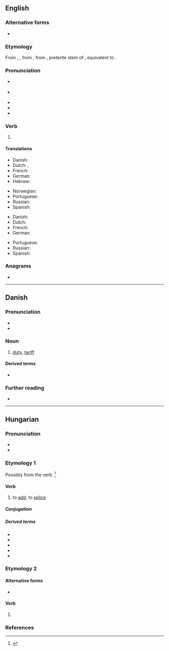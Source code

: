 ==English==

===Alternative forms===
* {{l|en|tol'}}

===Etymology===
From {{inh|en|enm|tolde}}, {{m|enm|talde|pos=first and third person singular preterite}}, from {{inh|en|ang|tealde|pos=first and third person singular preterite}}, from {{der|en|gem-pro|*talid-}}, preterite stem of {{der|en|gem-pro|*taljaną||to count; tell}}, equivalent to {{suffix|en|tell|ed|nocat=1}}.

===Pronunciation===
* {{a|RP}} {{IPA|en|/təʊld/|/tɔʊld/}}
* {{a|US}} {{IPA|en|/toʊld/}}
* {{audio|en|en-us-told.ogg|Audio (US)}}
* {{rhymes|en|əʊld}}
* {{homophones|en|tolled}}

===Verb===
{{head|en|verb form}}

# {{en-past of|tell}}

====Translations====
{{trans-top|simple past tense}}
* Danish: {{t|da|fortalte}}
* Dutch: {{t+|nl|vertelde}}, {{t+|nl|vertelden}}
* French: {{t+|fr|dit|alt=a dit}}
* German: {{t+|de|sagte}}
* Hebrew: {{t|he|לספר|sc=Hebr}}
{{trans-mid}}
* Norwegian: {{t+|no|fortalte}}
* Portuguese: {{t+|pt|disse}}
* Russian: {{t+|ru|сказа́л}}
* Spanish: {{t+|es|dijo}}
{{trans-bottom}}

{{trans-top|past participle}}
* Danish: {{t|da|fortalt}}
* Dutch: {{t+|nl|verteld}}
* French: {{t+|fr|dit}}
* German: {{t+|de|gesagt}}
{{trans-mid}}
* Portuguese: {{t+|pt|dito}}
* Russian: {{t+|ru|сказа́вший}}
* Spanish: {{t+|es|dicho}}
{{trans-bottom}}

===Anagrams===
* {{anagrams|en|a=dlot|dolt}}

----

==Danish==

===Pronunciation===
* {{IPA|da|/tɔl/|[tˢʌlˀ]}}
* {{homophones|da|tolv}}

===Noun===
{{da-noun|en|-}}

# [[duty]], [[tariff]] {{gloss|tax placed on imports or exports}}
====Derived terms====
* {{l|da|tolder}}

===Further reading===
* {{pedialite|lang=da}}

----

==Hungarian==

===Pronunciation===
* {{hu-IPA}}
* {{homophones|hu|toldd}}

===Etymology 1===
Possibly from the verb {{af|hu|tol|-d|pos2=frequentative suffix|pos=verb}}.<ref>{{R:Zaicz 2006}}</ref>

====Verb====
{{hu-verb}}

# {{lb|hu|transitive}} to [[add]], to [[splice]]

=====Conjugation=====
{{hu-conj-ok|to|l|d}}

=====Derived terms=====
* {{l|hu|tódít}}
* {{l|hu|tódul}}
* {{l|hu|toldalék}}
* {{l|hu|toldás}}
* {{l|hu|toldoz}}
{{hu-verbpref|told|ki|meg}}

===Etymology 2===
{{affix|hu|tol|-d|nocat=y}}

====Alternative forms====
* {{l|hu|toljad}}

====Verb====
{{head|hu|verb form}}

# {{inflection of|hu|tol||2|s|sub|pres|def}}

===References===
<references/>
